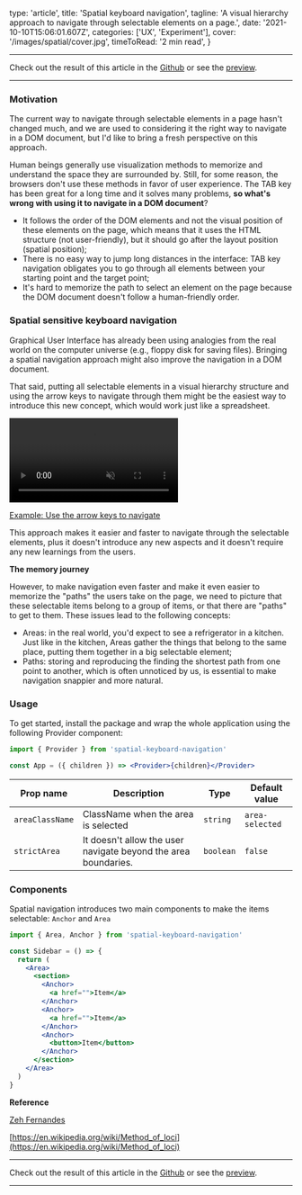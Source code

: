   type: 'article',
  title: 'Spatial keyboard navigation',
  tagline:
    'A visual hierarchy approach to navigate through selectable elements on a page.',
  date: '2021-10-10T15:06:01.607Z',
  categories: ['UX', 'Experiment'],
  cover: '/images/spatial/cover.jpg',
  timeToRead: '2 min read',
}

---

Check out the result of this article in the [Github](https://github.com/danilowoz/spatial-keyboard-navigation) or see the [preview](https://spatial-keyboard-navigation.vercel.app/).

---

### Motivation

The current way to navigate through selectable elements in a page hasn't changed much, and we are used to considering it the right way to navigate in a DOM document, but I'd like to bring a fresh perspective on this approach.

Human beings generally use visualization methods to memorize and understand the space they are surrounded by. Still, for some reason, the browsers don't use these methods in favor of user experience. The TAB key has been great for a long time and it solves many problems, **so what's wrong with using it to navigate in a DOM document**?

- It follows the order of the DOM elements and not the visual position of these elements on the page, which means that it uses the HTML structure (not user-friendly), but it should go after the layout position (spatial position);
- There is no easy way to jump long distances in the interface: TAB key navigation obligates you to go through all elements between your starting point and the target point;
- It's hard to memorize the path to select an element on the page because the DOM document doesn't follow a human-friendly order.

### Spatial sensitive keyboard navigation

Graphical User Interface has already been using analogies from the real world on the computer universe (e.g., floppy disk for saving files). Bringing a spatial navigation approach might also improve the navigation in a DOM document.

That said, putting all selectable elements in a visual hierarchy structure and using the arrow keys to navigate through them might be the easiest way to introduce this new concept, which would work just like a spreadsheet.

<video autoPlay muted playsInline>
  <source src="/images/spatial/spatial-navigation.mp4" type="video/mp4" />
</video>

[Example: Use the arrow keys to navigate](https://spatial-keyboard-navigation.vercel.app/)

This approach makes it easier and faster to navigate through the selectable elements, plus it doesn't introduce any new aspects and it doesn't require any new learnings from the users.

**The memory journey**

However, to make navigation even faster and make it even easier to memorize the "paths" the users take on the page, we need to picture that these selectable items belong to a group of items, or that there are "paths" to get to them. These issues lead to the following concepts:

- Areas: in the real world, you'd expect to see a refrigerator in a kitchen. Just like in the kitchen, Areas gather the things that belong to the same place, putting them together in a big selectable element;
- Paths: storing and reproducing the finding the shortest path from one point to another, which is often unnoticed by us, is essential to make navigation snappier and more natural.

### Usage

To get started, install the package and wrap the whole application using the following Provider component:

```jsx
import { Provider } from 'spatial-keyboard-navigation'

const App = ({ children }) => <Provider>{children}</Provider>
```

| Prop name       | Description                                                    | Type      | Default value   |
| --------------- | -------------------------------------------------------------- | --------- | --------------- |
| `areaClassName` | ClassName when the area is selected                            | `string`  | `area-selected` |
| `strictArea`    | It doesn't allow the user navigate beyond the area boundaries. | `boolean` | `false`         |

### Components

Spatial navigation introduces two main components to make the items selectable: `Anchor` and `Area`

```jsx
import { Area, Anchor } from 'spatial-keyboard-navigation'

const Sidebar = () => {
  return (
    <Area>
      <section>
        <Anchor>
          <a href="">Item</a>
        </Anchor>
        <Anchor>
          <a href="">Item</a>
        </Anchor>
        <Anchor>
          <button>Item</button>
        </Anchor>
      </section>
    </Area>
  )
}
```

**Reference**

[Zeh Fernandes](https://twitter.com/zehf)

[https://en.wikipedia.org/wiki/Method_of_loci](https://en.wikipedia.org/wiki/Method_of_loci)

---

Check out the result of this article in the [Github](https://github.com/danilowoz/spatial-keyboard-navigation) or see the [preview](https://spatial-keyboard-navigation.vercel.app/).

---
